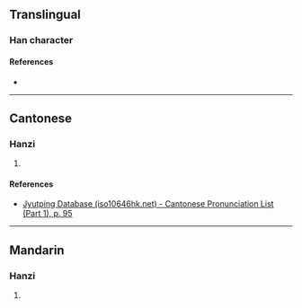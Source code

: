 {{character info}}
==Translingual==

===Han character===
{{Han char|rn=38|rad=女|as=21|sn=24|four=|canj=VTAW|ids=⿰女蘭}}

====References====
* {{Han ref|kx=0274.310|dkj=06920|dj=0543.070|hdz=21091.130|uh=5B4F|ud=23375}}

----

==Cantonese==

===Hanzi===
{{yue-hanzi|jyut=[[laan5]]|y=laan5}}

# {{rfdef|yue|sort=女21}}

====References====
* [http://www.iso10646hk.net/jp/document/download.jsp Jyutping Database (iso10646hk.net) - Cantonese Pronunciation List (Part 1), p. 95]

----

==Mandarin==

===Hanzi===
{{cmn-hanzi|pin=[[lǎn]] ([[lan3]])|wg=lan<sup>3</sup>}}

# {{rfdef|cmn|sort=女21}}